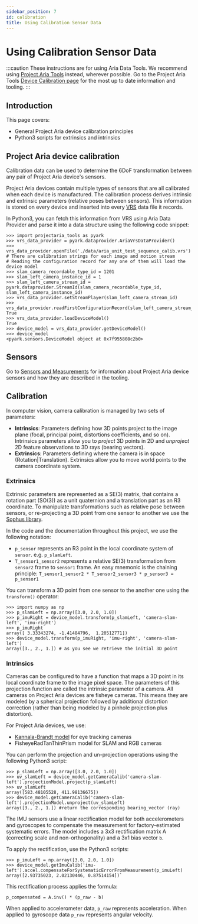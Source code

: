 ```yaml
---
sidebar_position: 7
id: calibration
title: Using Calibration Sensor Data
---
```

# Using Calibration Sensor Data

:::caution
These instructions are for using Aria Data Tools. We recommend using [Project Aria Tools](https://facebookresearch.github.io/projectaria_tools/docs/intro) instead, wherever possible. Go to the Project Aria Tools [Device Calibration page](https://facebookresearch.github.io/projectaria_tools/docs/tech_spec/device_calibration) for the most up to date information and tooling.
:::
## Introduction
This page covers:

* General Project Aria device calibration principles
* Python3 scripts for extrinsics and intrinsics


## Project Aria device calibration
Calibration data can be used to determine the 6DoF transformation between any pair of Project Aria device's sensors.

Project Aria devices contain multiple types of sensors that are all calibrated when each device is manufactured. The calibration process derives intrinsic and extrinsic parameters (relative poses between sensors). This information is stored on every device and inserted into every [VRS](/aria-vrs.mdx) data file it records.

In Python3, you can fetch this information from VRS using Aria Data Provider and parse it into a data structure using the following code snippet:


```
>>> import projectaria_tools as pyark
>>> vrs_data_provider = pyark.dataprovider.AriaVrsDataProvider()
>>> vrs_data_provider.openFile('./data/aria_unit_test_sequence_calib.vrs')
# There are calibration strings for each image and motion stream
# Reading the configuration record for any one of them will load the device model
>>> slam_camera_recordable_type_id = 1201
>>> slam_left_camera_instance_id = 1
>>> slam_left_camera_stream_id = pyark.dataprovider.StreamId(slam_camera_recordable_type_id, slam_left_camera_instance_id)
>>> vrs_data_provider.setStreamPlayer(slam_left_camera_stream_id)
>>> vrs_data_provider.readFirstConfigurationRecord(slam_left_camera_stream_id)
True
>>> vrs_data_provider.loadDeviceModel()
True
>>> device_model = vrs_data_provider.getDeviceModel()
>>> device_model
<pyark.sensors.DeviceModel object at 0x7f955808c2b0>
```

## Sensors

Go to [Sensors and Measurements](sensors-measurements.mdx) for information about Project Aria device sensors and how they are described in the tooling.


## Calibration

In computer vision, camera calibration is managed by two sets of parameters:


* **Intrinsics**: Parameters defining how 3D points project to the image plane (focal, principal point, distortions coefficients, and so on). Intrinsics parameters allow you to *project* 3D points in 2D and *unproject* 2D feature observations to 3D rays (bearing vectors).
* **Extrinsics**: Parameters defining where the camera is in space (Rotation|Translation). Extrinsics allow you to move world points to the camera coordinate system.

### Extrinsics

Extrinsic parameters are represented as a SE(3) matrix, that contains a rotation part (SO(3)) as a unit quaternion and a translation part as an R3 coordinate. To manipulate transformations such as relative pose between sensors, or re-projecting a 3D point from one sensor to another we use the [Sophus library](https://github.com/strasdat/Sophus).

In the code and the documentation throughout this project, we use the following notation:


* `p_sensor` represents an R3 point in the local coordinate system of `sensor`. e.g. `p_slamLeft`.
* `T_sensor1_sensor2` represents a relative SE(3) transformation from `sensor2` frame to `sensor1` frame. An easy mnemonic is the chaining principle: `T_sensor1_sensor2 * T_sensor2_sensor3 * p_sensor3 = p_sensor1`

You can transform a 3D point from one sensor to the another one using the `transform()` operator:


```
>>> import numpy as np
>>> p_slamLeft = np.array([3.0, 2.0, 1.0])
>>> p_imuRight = device_model.transform(p_slamLeft, 'camera-slam-left', 'imu-right')
>>> p_imuRight
array([ 3.33343274, -1.41484796,  1.20512771])
>>> device_model.transform(p_imuRight, 'imu-right', 'camera-slam-left')
array([3., 2., 1.]) # as you see we retrieve the initial 3D point
```


### Intrinsics

Cameras can be configured to have a function that maps a 3D point in its local coordinate frame to the image pixel space. The parameters of this projection function are called the intrinsic parameter of a camera. All cameras on Project Aria devices are fisheye cameras. This means they are modeled by a spherical projection followed by additional distortion correction (rather than being modeled by a pinhole projection plus distortion).

For Project Aria devices, we use:

* [Kannala-Brandt model](https://ieeexplore.ieee.org/document/1642666) for eye tracking cameras
* FisheyeRadTanThinPrism model for SLAM and RGB cameras

You can perform the projection and un-projection operations using the following Python3 script:


```
>>> p_slamLeft = np.array([3.0, 2.0, 1.0])
>>> uv_slamLeft = device_model.getCameraCalib('camera-slam-left').projectionModel.project(p_slamLeft)
>>> uv_slamLeft
array([583.48105528, 411.98136675])
>>> device_model.getCameraCalib('camera-slam-left').projectionModel.unproject(uv_slamLeft)
array([3., 2., 1.]) #return the corresponding bearing_vector (ray)
```


The IMU sensors use a linear rectification model for both accelerometers and gyroscopes to compensate the measurement for factory-estimated systematic errors. The model includes a 3x3 rectification matrix A (correcting scale and non-orthogonality) and a 3x1 bias vector `b`.

To apply the rectification, use the Python3 scripts:


```
>>> p_imuLeft = np.array([3.0, 2.0, 1.0])
>>> device_model.getImuCalib('imu-left').accel.compensateForSystematicErrorFromMeasurement(p_imuLeft)
array([2.93735023, 2.02130446, 0.87514154])`
```


This rectification process applies the formula:


```
p_compensated = A.inv() * (p_raw - b)
```


When applied to accelerometer data, `p_raw` represents acceleration.  When applied to gyroscope data `p_raw`  represents angular velocity.
